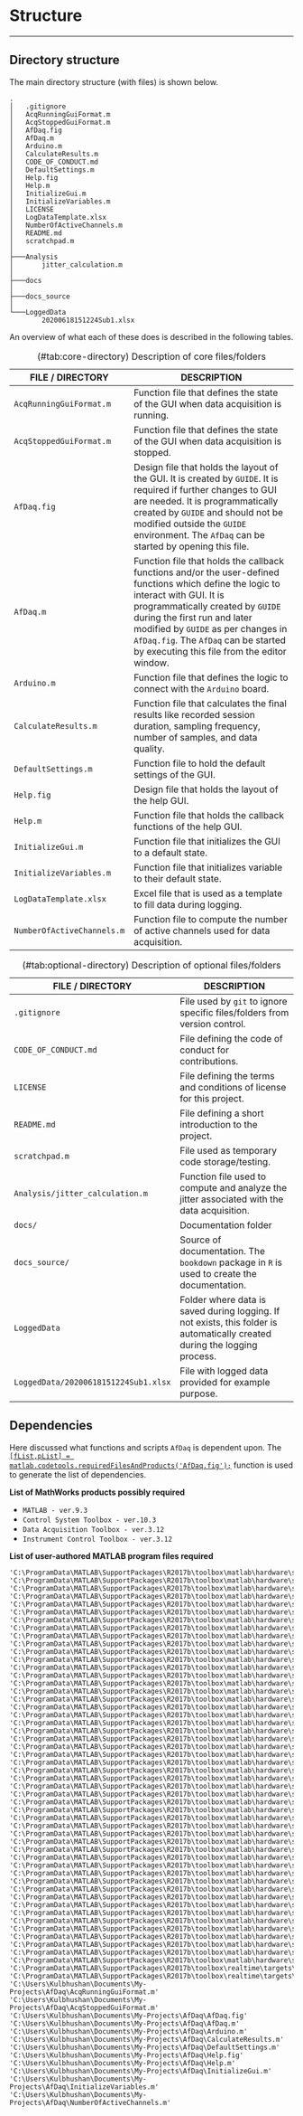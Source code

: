 # Structure {#structure}

---


## Directory structure

The main directory structure (with files) is shown below.

```
.
│   .gitignore
│   AcqRunningGuiFormat.m
│   AcqStoppedGuiFormat.m
│   AfDaq.fig
│   AfDaq.m
│   Arduino.m
│   CalculateResults.m
│   CODE_OF_CONDUCT.md
│   DefaultSettings.m
│   Help.fig
│   Help.m
│   InitializeGui.m
│   InitializeVariables.m
│   LICENSE
│   LogDataTemplate.xlsx
│   NumberOfActiveChannels.m
│   README.md
│   scratchpad.m
│
├───Analysis
│       jitter_calculation.m
│
├───docs
│
├───docs_source
│
└───LoggedData
        20200618151224Sub1.xlsx
```

An overview of what each of these does is described in the following tables.

Table: (\#tab:core-directory) Description of core files/folders

+-----------------------------+--------------------------------------------------------------------------------------------------------------------------------------------------------------------------------------------------------------------------------------------------------------------------------------------------------------------------------------+
| **FILE / DIRECTORY**        | **DESCRIPTION**                                                                                                                                                                                                                                                                                                                      |
+=============================+======================================================================================================================================================================================================================================================================================================================================+
| `AcqRunningGuiFormat.m`     | Function file that defines the state of the GUI when data acquisition is running.                                                                                                                                                                                                                                                    |
+-----------------------------+--------------------------------------------------------------------------------------------------------------------------------------------------------------------------------------------------------------------------------------------------------------------------------------------------------------------------------------+
| `AcqStoppedGuiFormat.m`     | Function file that defines the state of the GUI when data acquisition is stopped.                                                                                                                                                                                                                                                    |
+-----------------------------+--------------------------------------------------------------------------------------------------------------------------------------------------------------------------------------------------------------------------------------------------------------------------------------------------------------------------------------+
| `AfDaq.fig`                 | Design file that holds the layout of the GUI. It is created by `GUIDE`. It is required if further changes to GUI are needed. It is programmatically created by `GUIDE` and should not be modified outside the `GUIDE` environment. The `AfDaq` can be started by opening this file.                                                  |
+-----------------------------+--------------------------------------------------------------------------------------------------------------------------------------------------------------------------------------------------------------------------------------------------------------------------------------------------------------------------------------+
| `AfDaq.m`                   | Function file that holds the callback functions and/or the user-defined functions which define the logic to interact with GUI. It is programmatically created by `GUIDE` during the first run and later modified by `GUIDE` as per changes in `AfDaq.fig`. The `AfDaq` can be started by executing this file from the editor window. |
+-----------------------------+--------------------------------------------------------------------------------------------------------------------------------------------------------------------------------------------------------------------------------------------------------------------------------------------------------------------------------------+
| `Arduino.m`                 | Function file that defines the logic to connect with the `Arduino` board.                                                                                                                                                                                                                                                            |
+-----------------------------+--------------------------------------------------------------------------------------------------------------------------------------------------------------------------------------------------------------------------------------------------------------------------------------------------------------------------------------+
| `CalculateResults.m`        | Function file that calculates the final results like recorded session duration, sampling frequency, number of samples, and data quality.                                                                                                                                                                                             |
+-----------------------------+--------------------------------------------------------------------------------------------------------------------------------------------------------------------------------------------------------------------------------------------------------------------------------------------------------------------------------------+
| `DefaultSettings.m`         | Function file to hold the default settings of the GUI.                                                                                                                                                                                                                                                                               |
+-----------------------------+--------------------------------------------------------------------------------------------------------------------------------------------------------------------------------------------------------------------------------------------------------------------------------------------------------------------------------------+
| `Help.fig`                  | Design file that holds the layout of the help GUI.                                                                                                                                                                                                                                                                                   |
+-----------------------------+--------------------------------------------------------------------------------------------------------------------------------------------------------------------------------------------------------------------------------------------------------------------------------------------------------------------------------------+
| `Help.m`                    | Function file that holds the callback functions of the help GUI.                                                                                                                                                                                                                                                                     |
+-----------------------------+--------------------------------------------------------------------------------------------------------------------------------------------------------------------------------------------------------------------------------------------------------------------------------------------------------------------------------------+
| `InitializeGui.m`           | Function file that initializes the GUI to a default state.                                                                                                                                                                                                                                                                           |
+-----------------------------+--------------------------------------------------------------------------------------------------------------------------------------------------------------------------------------------------------------------------------------------------------------------------------------------------------------------------------------+
| `InitializeVariables.m`     | Function file that initializes variable to their default state.                                                                                                                                                                                                                                                                      |
+-----------------------------+--------------------------------------------------------------------------------------------------------------------------------------------------------------------------------------------------------------------------------------------------------------------------------------------------------------------------------------+
| `LogDataTemplate.xlsx`      | Excel file that is used as a template to fill data during logging.                                                                                                                                                                                                                                                                   |
+-----------------------------+--------------------------------------------------------------------------------------------------------------------------------------------------------------------------------------------------------------------------------------------------------------------------------------------------------------------------------------+
| `NumberOfActiveChannels.m`  | Function file to compute the number of active channels used for data acquisition.                                                                                                                                                                                                                                                    |
+-----------------------------+--------------------------------------------------------------------------------------------------------------------------------------------------------------------------------------------------------------------------------------------------------------------------------------------------------------------------------------+


Table: (\#tab:optional-directory) Description of optional files/folders

+--------------------------------------+----------------------------------------------------------------------------------------------------------------------------+
| **FILE / DIRECTORY**                 | **DESCRIPTION**                                                                                                            |
+======================================+============================================================================================================================+
| `.gitignore`                         | File used by `git` to ignore specific files/folders from version control.                                                  |
+--------------------------------------+----------------------------------------------------------------------------------------------------------------------------+
| `CODE_OF_CONDUCT.md`                 | File defining the code of conduct for contributions.                                                                       |
+--------------------------------------+----------------------------------------------------------------------------------------------------------------------------+
| `LICENSE`                            | File defining the terms and conditions of license for this project.                                                        |
+--------------------------------------+----------------------------------------------------------------------------------------------------------------------------+
| `README.md`                          | File defining a short introduction to the project.                                                                         |
+--------------------------------------+----------------------------------------------------------------------------------------------------------------------------+
| `scratchpad.m`                       | File used as temporary code storage/testing.                                                                               |
+--------------------------------------+----------------------------------------------------------------------------------------------------------------------------+
| `Analysis/jitter_calculation.m`      | Function file used to compute and analyze the jitter associated with the data acquisition.                                 |
+--------------------------------------+----------------------------------------------------------------------------------------------------------------------------+
| `docs/`                              | Documentation folder                                                                                                       |
+--------------------------------------+----------------------------------------------------------------------------------------------------------------------------+
| `docs_source/`                       | Source of documentation. The `bookdown` package in `R` is used to create the documentation.                                |
+--------------------------------------+----------------------------------------------------------------------------------------------------------------------------+
| `LoggedData`                         | Folder where data is saved during logging. If not exists, this folder is automatically created during the logging process. |
+--------------------------------------+----------------------------------------------------------------------------------------------------------------------------+
| `LoggedData/20200618151224Sub1.xlsx` | File with logged data provided for example purpose.                                                                        |
+--------------------------------------+----------------------------------------------------------------------------------------------------------------------------+


## Dependencies

Here discussed what functions and scripts `AfDaq` is dependent upon. The [`[fList,pList] = matlab.codetools.requiredFilesAndProducts('AfDaq.fig');`](https://in.mathworks.com/help/matlab/ref/matlab.codetools.requiredfilesandproducts.html) function is used to generate the list of dependencies.

**List of MathWorks products possibly required**

- `MATLAB - ver.9.3`  
- `Control System Toolbox - ver.10.3`  
- `Data Acquisition Toolbox - ver.3.12`
- `Instrument Control Toolbox - ver.3.12`  


**List of user-authored MATLAB program files required**

```
'C:\ProgramData\MATLAB\SupportPackages\R2017b\toolbox\matlab\hardware\supportpackages\arduinoio\+arduinoio\+internal\ArduinoConstants.m'
'C:\ProgramData\MATLAB\SupportPackages\R2017b\toolbox\matlab\hardware\supportpackages\arduinoio\+arduinoio\+internal\BaseClass.m'
'C:\ProgramData\MATLAB\SupportPackages\R2017b\toolbox\matlab\hardware\supportpackages\arduinoio\+arduinoio\+internal\BluetoothDeviceTypeEnum.m'
'C:\ProgramData\MATLAB\SupportPackages\R2017b\toolbox\matlab\hardware\supportpackages\arduinoio\+arduinoio\+internal\BluetoothHostTransportLayer.m'
'C:\ProgramData\MATLAB\SupportPackages\R2017b\toolbox\matlab\hardware\supportpackages\arduinoio\+arduinoio\+internal\BoardInfo.m'
'C:\ProgramData\MATLAB\SupportPackages\R2017b\toolbox\matlab\hardware\supportpackages\arduinoio\+arduinoio\+internal\ConnectionTypeEnum.m'
'C:\ProgramData\MATLAB\SupportPackages\R2017b\toolbox\matlab\hardware\supportpackages\arduinoio\+arduinoio\+internal\LinuxUtility.m'
'C:\ProgramData\MATLAB\SupportPackages\R2017b\toolbox\matlab\hardware\supportpackages\arduinoio\+arduinoio\+internal\MWProtocol.m'
'C:\ProgramData\MATLAB\SupportPackages\R2017b\toolbox\matlab\hardware\supportpackages\arduinoio\+arduinoio\+internal\MacUtility.m'
'C:\ProgramData\MATLAB\SupportPackages\R2017b\toolbox\matlab\hardware\supportpackages\arduinoio\+arduinoio\+internal\ProtocolBase.m'
'C:\ProgramData\MATLAB\SupportPackages\R2017b\toolbox\matlab\hardware\supportpackages\arduinoio\+arduinoio\+internal\ResourceManager.m'
'C:\ProgramData\MATLAB\SupportPackages\R2017b\toolbox\matlab\hardware\supportpackages\arduinoio\+arduinoio\+internal\SerialHostTransportLayer.m'
'C:\ProgramData\MATLAB\SupportPackages\R2017b\toolbox\matlab\hardware\supportpackages\arduinoio\+arduinoio\+internal\TCPHostTransportLayer.m'
'C:\ProgramData\MATLAB\SupportPackages\R2017b\toolbox\matlab\hardware\supportpackages\arduinoio\+arduinoio\+internal\TabCompletionHelper.m'
'C:\ProgramData\MATLAB\SupportPackages\R2017b\toolbox\matlab\hardware\supportpackages\arduinoio\+arduinoio\+internal\TransportLayerBase.m'
'C:\ProgramData\MATLAB\SupportPackages\R2017b\toolbox\matlab\hardware\supportpackages\arduinoio\+arduinoio\+internal\Utility.m'
'C:\ProgramData\MATLAB\SupportPackages\R2017b\toolbox\matlab\hardware\supportpackages\arduinoio\+arduinoio\+internal\UtilityCreator.m'
'C:\ProgramData\MATLAB\SupportPackages\R2017b\toolbox\matlab\hardware\supportpackages\arduinoio\+arduinoio\+internal\WiFiEncryptionTypeEnum.m'
'C:\ProgramData\MATLAB\SupportPackages\R2017b\toolbox\matlab\hardware\supportpackages\arduinoio\+arduinoio\+internal\WiFiStatusEnum.m'
'C:\ProgramData\MATLAB\SupportPackages\R2017b\toolbox\matlab\hardware\supportpackages\arduinoio\+arduinoio\+internal\WindowsUtility.m'
'C:\ProgramData\MATLAB\SupportPackages\R2017b\toolbox\matlab\hardware\supportpackages\arduinoio\+arduinoio\+internal\encode.p'
'C:\ProgramData\MATLAB\SupportPackages\R2017b\toolbox\matlab\hardware\supportpackages\arduinoio\+arduinoio\+internal\endsWith.m'
'C:\ProgramData\MATLAB\SupportPackages\R2017b\toolbox\matlab\hardware\supportpackages\arduinoio\+arduinoio\+internal\getDefaultLibraryPropertyValue.m'
'C:\ProgramData\MATLAB\SupportPackages\R2017b\toolbox\matlab\hardware\supportpackages\arduinoio\+arduinoio\+internal\getFullLibraryList.m'
'C:\ProgramData\MATLAB\SupportPackages\R2017b\toolbox\matlab\hardware\supportpackages\arduinoio\+arduinoio\+internal\getLibraryClassName.m'
'C:\ProgramData\MATLAB\SupportPackages\R2017b\toolbox\matlab\hardware\supportpackages\arduinoio\+arduinoio\+internal\isICTInstalled.p'
'C:\ProgramData\MATLAB\SupportPackages\R2017b\toolbox\matlab\hardware\supportpackages\arduinoio\+arduinoio\+internal\localizedError.m'
'C:\ProgramData\MATLAB\SupportPackages\R2017b\toolbox\matlab\hardware\supportpackages\arduinoio\+arduinoio\+internal\renderArrayOfIntsToCharVector.m'
'C:\ProgramData\MATLAB\SupportPackages\R2017b\toolbox\matlab\hardware\supportpackages\arduinoio\+arduinoio\+internal\renderCellArrayOfCharVectorsToCharVector.m'
'C:\ProgramData\MATLAB\SupportPackages\R2017b\toolbox\matlab\hardware\supportpackages\arduinoio\+arduinoio\+internal\searchDefaultPropertyValue.m'
'C:\ProgramData\MATLAB\SupportPackages\R2017b\toolbox\matlab\hardware\supportpackages\arduinoio\+arduinoio\+internal\validateDigitalParameter.m'
'C:\ProgramData\MATLAB\SupportPackages\R2017b\toolbox\matlab\hardware\supportpackages\arduinoio\+arduinoio\+internal\validateDoubleParameterRanged.m'
'C:\ProgramData\MATLAB\SupportPackages\R2017b\toolbox\matlab\hardware\supportpackages\arduinoio\+arduinoio\+internal\validateInputPin.m'
'C:\ProgramData\MATLAB\SupportPackages\R2017b\toolbox\matlab\hardware\supportpackages\arduinoio\+arduinoio\+internal\validateIntArrayParameterRanged.m'
'C:\ProgramData\MATLAB\SupportPackages\R2017b\toolbox\matlab\hardware\supportpackages\arduinoio\+arduinoio\+internal\validateIntParameterRanged.m'
'C:\ProgramData\MATLAB\SupportPackages\R2017b\toolbox\matlab\hardware\supportpackages\arduinoio\+arduinoio\+setup\+internal\HardwareInterface.m'
'C:\ProgramData\MATLAB\SupportPackages\R2017b\toolbox\matlab\hardware\supportpackages\arduinoio\+arduinoio\AddonBase.m'
'C:\ProgramData\MATLAB\SupportPackages\R2017b\toolbox\matlab\hardware\supportpackages\arduinoio\+arduinoio\FilePath.m'
'C:\ProgramData\MATLAB\SupportPackages\R2017b\toolbox\matlab\hardware\supportpackages\arduinoio\+arduinoio\IDERoot.m'
'C:\ProgramData\MATLAB\SupportPackages\R2017b\toolbox\matlab\hardware\supportpackages\arduinoio\+arduinoio\LibraryBase.m'
'C:\ProgramData\MATLAB\SupportPackages\R2017b\toolbox\matlab\hardware\supportpackages\arduinoio\+arduinoio\PackageRoot.m'
'C:\ProgramData\MATLAB\SupportPackages\R2017b\toolbox\matlab\hardware\supportpackages\arduinoio\+arduinoio\SPPKGRoot.m'
'C:\ProgramData\MATLAB\SupportPackages\R2017b\toolbox\matlab\hardware\supportpackages\arduinoio\+arduinoio\Servo.m'
'C:\ProgramData\MATLAB\SupportPackages\R2017b\toolbox\matlab\hardware\supportpackages\arduinoio\+arduinoio\ServoMotorBase.m'
'C:\ProgramData\MATLAB\SupportPackages\R2017b\toolbox\matlab\hardware\supportpackages\arduinoio\+arduinoio\i2cdev.m'
'C:\ProgramData\MATLAB\SupportPackages\R2017b\toolbox\matlab\hardware\supportpackages\arduinoio\+arduinoio\rotaryEncoder.m'
'C:\ProgramData\MATLAB\SupportPackages\R2017b\toolbox\matlab\hardware\supportpackages\arduinoio\+arduinoio\shiftRegister.m'
'C:\ProgramData\MATLAB\SupportPackages\R2017b\toolbox\matlab\hardware\supportpackages\arduinoio\+arduinoio\spidev.m'
'C:\ProgramData\MATLAB\SupportPackages\R2017b\toolbox\matlab\hardware\supportpackages\arduinoio\@arduino\arduino.m'
'C:\ProgramData\MATLAB\SupportPackages\R2017b\toolbox\matlab\hardware\supportpackages\arduinoio\listArduinoLibraries.m'
'C:\ProgramData\MATLAB\SupportPackages\R2017b\toolbox\realtime\targets\arduinoide\+ide\+internal\getArduinoIDERootDir.p'
'C:\ProgramData\MATLAB\SupportPackages\R2017b\toolbox\realtime\targets\arduinoide\+ide\+internal\getArduinoSAMRootDir.p'
'C:\Users\Kulbhushan\Documents\My-Projects\AfDaq\AcqRunningGuiFormat.m'
'C:\Users\Kulbhushan\Documents\My-Projects\AfDaq\AcqStoppedGuiFormat.m'
'C:\Users\Kulbhushan\Documents\My-Projects\AfDaq\AfDaq.fig'
'C:\Users\Kulbhushan\Documents\My-Projects\AfDaq\AfDaq.m'
'C:\Users\Kulbhushan\Documents\My-Projects\AfDaq\Arduino.m'
'C:\Users\Kulbhushan\Documents\My-Projects\AfDaq\CalculateResults.m'
'C:\Users\Kulbhushan\Documents\My-Projects\AfDaq\DefaultSettings.m'
'C:\Users\Kulbhushan\Documents\My-Projects\AfDaq\Help.fig'
'C:\Users\Kulbhushan\Documents\My-Projects\AfDaq\Help.m'
'C:\Users\Kulbhushan\Documents\My-Projects\AfDaq\InitializeGui.m'
'C:\Users\Kulbhushan\Documents\My-Projects\AfDaq\InitializeVariables.m'
'C:\Users\Kulbhushan\Documents\My-Projects\AfDaq\NumberOfActiveChannels.m'
```